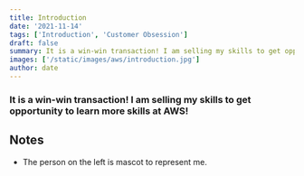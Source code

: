 ```yaml
---
title: Introduction
date: '2021-11-14'
tags: ['Introduction', 'Customer Obsession']
draft: false
summary: It is a win-win transaction! I am selling my skills to get opportunity to learn more skills at AWS!
images: ['/static/images/aws/introduction.jpg']
author: date
---
```


<Pexels
  src="/static/images/aws/introduction.jpg"
  srcurl="/static/images/aws/introduction.jpg"
  author="Mandar Date"
  authorurl="https://www.linkedin.com/in/mandardate"
  alt="Introduction"
/>

### It is a win-win transaction! I am selling my skills to get opportunity to learn more skills at AWS!

## Notes

- The person on the left is mascot to represent me.

